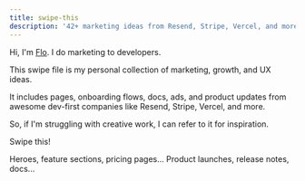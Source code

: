 ```yaml
---
title: swipe-this
description: '42+ marketing ideas from Resend, Stripe, Vercel, and more.'
---
```


Hi, I'm [Flo](https://read.cv/fmerian). I do marketing to developers.

This swipe file is my personal collection of marketing, growth, and UX ideas.

It includes pages, onboarding flows, docs, ads, and product updates from awesome dev-first companies like Resend, Stripe, Vercel, and more. 

So, if I'm struggling with creative work, I can refer to it for inspiration.

Swipe this!

<CardGroup cols={2}>
  <Card
    title="Marketing Pages"
    icon="earth-americas"
    href="https://fmerian.mintlify.app/examples/pages.mdx"
  >
    Heroes, feature sections, pricing pages...
  </Card>
  <Card
    title="Posts"
    icon="pen-nib"
    href="https://fmerian.mintlify.app/examples/posts.mdx"
  >
    Product launches, release notes, docs...
  </Card>
</CardGroup>
